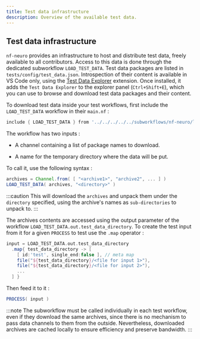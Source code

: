 ```yaml
---
title: Test data infrastructure
description: Overview of the available test data.
---
```


## Test data infrastructure

`nf-neuro` provides an infrastructure to host and distribute test data, freely available to all
contributors. Access to this data is done through the dedicated subworkflow `LOAD_TEST_DATA`. Test
data packages are listed in `tests/config/test_data.json`. Introspection of their content is
available in VS Code only, using the [Test Data Explorer](https://marketplace.visualstudio.com/items?itemName=nf-neuro.test-data-explorer)
extension. Once installed, it adds the `Test Data Explorer` to the explorer panel (`Ctrl+Shift+E`),
which you can use to browse and download test data packages and their content.

To download test data inside your test workflows, first include the `LOAD_TEST_DATA` workflow
in their `main.nf` :

```groovy
include { LOAD_TEST_DATA } from '../../../../../subworkflows/nf-neuro/load_test_data/main'
```

The workflow has two inputs :

- A channel containing a list of package names to download.

- A name for the temporary directory where the data will be put.

To call it, use the following syntax :

```groovy
archives = Channel.from( [ "<archive1>", "archive2", ... ] )
LOAD_TEST_DATA( archives, "<directory>" )
```

:::caution
This will download the `archives` and unpack them under the `directory`
specified, using the archive's names as `sub-directories` to unpack to.
:::

The archives contents are accessed using the output parameter of the workflow
`LOAD_TEST_DATA.out.test_data_directory`. To create the test input from it for
a given `PROCESS` to test use the `.map` operator :

```groovy
input = LOAD_TEST_DATA.out.test_data_directory
  .map{ test_data_directory -> [
    [ id:'test', single_end:false ], // meta map
    file("${test_data_directory}/<file for input 1>"),
    file("${test_data_directory}/<file for input 2>"),
    ...
  ] }
```

Then feed it to it :

```groovy
PROCESS( input )
```

:::note
The subworkflow must be called individually in each test workflow, even if they download
the same archives, since there is no mechanism to pass data channels to them from the
outside. Nevertheless, downloaded archives are cached locally to ensure efficiency and
preserve bandwidth.
:::
